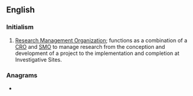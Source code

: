 ==English==

===Initialism===
{{rfc-header|en|Initialism}}
{{head|en|initialism}}
# [[Research Management Organization]]; functions as a combination of a [[CRO]] and [[SMO]] to manage research from the conception and development of a project to the implementation and completion at Investigative Sites.

===Anagrams===
* {{anagrams|en|a=mor|MOR|MRO|Mor|O/RM|OMR|ORM|ROM|Rom|Rom.|rom}}